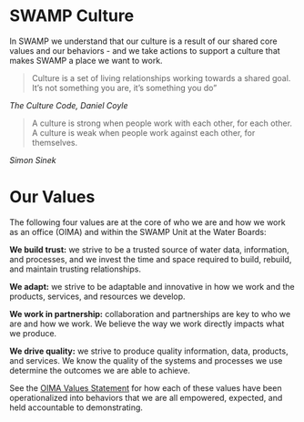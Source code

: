# SWAMP Culture {.unnumbered}

In SWAMP we understand that our culture is a result of our shared core values and our behaviors - and we take actions to support a culture that makes SWAMP a place we want to work.

> Culture is a set of living relationships working towards a shared goal. It's not something you are, it's something you do"

*The Culture Code, Daniel Coyle*

> A culture is strong when people work with each other, for each other. A culture is weak when people work against each other, for themselves.

*Simon Sinek*

# Our Values

The following four values are at the core of who we are and how we work as an office (OIMA) and within the SWAMP Unit at the Water Boards:

**We build trust:** we strive to be a trusted source of water data, information, and processes, and we invest the time and space required to build, rebuild, and maintain trusting relationships.

**We adapt:** we strive to be adaptable and innovative in how we work and the products, services, and resources we develop.

**We work in partnership:** collaboration and partnerships are key to who we are and how we work. We believe the way we work directly impacts what we produce.

**We drive quality:** we strive to produce quality information, data, products, and services. We know the quality of the systems and processes we use determine the outcomes we are able to achieve.

See the [OIMA Values Statement](https://www.waterboards.ca.gov/resources/oima/docs/oima-values-statement-2023.pdf) for how each of these values have been operationalized into behaviors that we are all empowered, expected, and held accountable to demonstrating.
